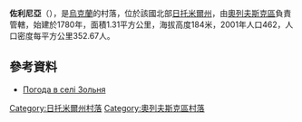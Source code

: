 {{coord|51|4|47|N|27|30|58|E|scale:30000|display=title}}

'''佐利尼亞'''（{{lang-uk|Зольня}}），是[[烏克蘭|烏克蘭]]的村落，位於該國北部[[日托米爾州|日托米爾州]]，由[[奧列夫斯克區|奧列夫斯克區]]負責管轄，始建於1780年，面積1.31平方公里，海拔高度184米，2001年人口462，人口密度每平方公里352.67人。

==參考資料==
* [http://weather.in.ua/ua/zhitomirskaja/9130 Погода в селі Зольня]{{Wayback|url=http://weather.in.ua/ua/zhitomirskaja/9130 |date=20111219121629 }}

{{DEFAULTSORT:Зольня}}
[[Category:日托米爾州村落|Category:日托米爾州村落]]
[[Category:奧列夫斯克區村落|Category:奧列夫斯克區村落]]


{{Zhytomyr-geo-stub}}